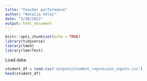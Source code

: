 ```yaml
---
title: "Teacher performance"
author: "Natalia Vélez"
date: "3/28/2022"
output: html_document
---
```


```r
knitr::opts_chunk$set(echo = TRUE)
library(tidyverse)
library(lme4)
library(lmerTest)
```

Load data:
```r
student_df = read.csv('outputs/student_regression_inputs.csv')
head(student_df)
```